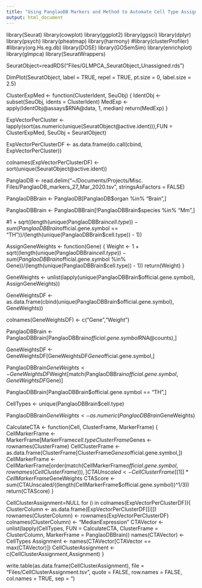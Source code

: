 ```yaml
---
title: "Using PanglaoDB Markers and Method to Automate Cell Type Assignment"
output: html_document
---
```



library(Seurat)
library(cowplot)
library(ggplot2)
library(ggsci)
library(dplyr)
library(psych)
library(pheatmap)
library(harmony)
#library(clusterProfiler)
#library(org.Hs.eg.db)
library(DOSE)
library(GOSemSim)
library(enrichplot)
library(glmpca)
library(SeuratWrappers)

SeuratObject=readRDS("Files/GLMPCA_SeuratObject_Unassigned.rds")

DimPlot(SeuratObject, label = TRUE, repel = TRUE, pt.size = 0, label.size = 2.5)

ClusterExpMed <- function(ClusterIdent, SeuObj) {
  IdentObj <- subset(SeuObj, idents = ClusterIdent)
  MedExp <- apply(IdentObj@assays$RNA@data, 1, median)
  return(MedExp)
}

ExpVectorPerCluster <- lapply(sort(as.numeric(unique(SeuratObject@active.ident))),FUN = ClusterExpMed, SeuObj = SeuratObject)

ExpVectorPerClusterDF <- as.data.frame(do.call(cbind, ExpVectorPerCluster))

colnames(ExpVectorPerClusterDF) <- sort(unique(SeuratObject@active.ident))

PanglaoDB <- read.delim("~/Documents/Projects/Misc. Files/PanglaoDB_markers_27_Mar_2020.tsv", stringsAsFactors = FALSE)

PanglaoDBBrain <- PanglaoDB[PanglaoDB$organ %in% "Brain",]

PanglaoDBBrain <- PanglaoDBBrain[!PanglaoDBBrain$species %in% "Mm",]

#1 + sqrt((length(unique(PanglaoDBBrain$cell.type)) - sum(PanglaoDBBrain$official.gene.symbol == "TH"))/(length(unique(PanglaoDBBrain$cell.type)) - 1))

AssignGeneWeights <- function(Gene) {
  Weight <- 1 + sqrt((length(unique(PanglaoDBBrain$cell.type)) - sum(PanglaoDBBrain$official.gene.symbol %in% Gene))/(length(unique(PanglaoDBBrain$cell.type)) - 1))
  return(Weight)
}

GeneWeights <- unlist(lapply(unique(PanglaoDBBrain$official.gene.symbol), AssignGeneWeights))

GeneWeightsDF <- as.data.frame(cbind(unique(PanglaoDBBrain$official.gene.symbol), GeneWeights))

colnames(GeneWeightsDF) <- c("Gene","Weight")

PanglaoDBBrain <- PanglaoDBBrain[PanglaoDBBrain$official.gene.symbol %in% rownames(SeuratObject@assays$RNA@counts),]

GeneWeightsDF <- GeneWeightsDF[GeneWeightsDF$Gene %in% PanglaoDBBrain$official.gene.symbol,]

PanglaoDBBrain$GeneWeights <- GeneWeightsDF$Weight[match(PanglaoDBBrain$official.gene.symbol,GeneWeightsDF$Gene)]

PanglaoDBBrain[PanglaoDBBrain$official.gene.symbol == "TH",]

CellTypes <- unique(PanglaoDBBrain$cell.type)

PanglaoDBBrain$GeneWeights <- as.numeric(PanglaoDBBrain$GeneWeights)

CalculateCTA <- function(Cell, ClusterFrame, MarkerFrame) {
  CellMarkerFrame <- MarkerFrame[MarkerFrame$cell.type %in% Cell,]
  ClusterFrame$Genes <- rownames(ClusterFrame)
  CellClusterFrame <- as.data.frame(ClusterFrame[ClusterFrame$Genes %in% CellMarkerFrame$official.gene.symbol,])
  CellMarkerFrame <- CellMarkerFrame[order(match(CellMarkerFrame$official.gene.symbol,rownames(CellClusterFrame))),]
  CTAUnscaled <- CellClusterFrame[[1]]*CellMarkerFrame$GeneWeights
  CTAScore <- sum(CTAUnscaled/((length(CellMarkerFrame$official.gene.symbol))^1/3))
  return(CTAScore)
}

CellClusterAssignment=NULL
for (i in colnames(ExpVectorPerClusterDF)){
  ClusterColumn <- as.data.frame(ExpVectorPerClusterDF[[i]])
  rownames(ClusterColumn) <- rownames(ExpVectorPerClusterDF)
  colnames(ClusterColumn) <- "MedianExpression"
  CTAVector <- unlist(lapply(CellTypes, FUN = CalculateCTA, ClusterFrame = ClusterColumn, MarkerFrame = PanglaoDBBrain))
  names(CTAVector) <- CellTypes
  Assignment <- names(CTAVector[CTAVector == max(CTAVector)])
  CellClusterAssignment <- c(CellClusterAssignment,Assignment)
}

write.table(as.data.frame(CellClusterAssignment), file = "Files/CellClusterAssignment.tsv", quote = FALSE, row.names = FALSE, col.names = TRUE, sep = "\t")



